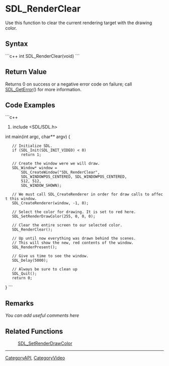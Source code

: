 <!-- pragma section-numbers off -->
<!-- pragma disable-camelcase -->

= SDL_RenderClear =
Use this function to clear the current rendering target with the drawing color.


== Syntax ==
```c++
int SDL_RenderClear(void)
```

== Return Value ==
Returns 0 on success or a negative error code on failure; call [[SDL_GetError]]() for more information.

== Code Examples ==
```c++
#include <SDL/SDL.h>

int main(int argc, char** argv)
{
	// Initialize SDL.
	if (SDL_Init(SDL_INIT_VIDEO) < 0)
		return 1;
	
	// Create the window were we will draw.
	SDL_Window* window = 
		SDL_CreateWindow("SDL_RenderClear",
		SDL_WINDOWPOS_CENTERED, SDL_WINDOWPOS_CENTERED,
		512, 512,
		SDL_WINDOW_SHOWN);
	
	// We must call SDL_CreateRenderer in order for draw calls to affect this window.
	SDL_CreateRenderer(window, -1, 0);
	
	// Select the color for drawing. It is set to red here.
	SDL_SetRenderDrawColor(255, 0, 0, 0);
	
	// Clear the entire screen to our selected color.
	SDL_RenderClear();
	
	// Up until now everything was drawn behind the scenes.
	// This will show the new, red contents of the window.
	SDL_RenderPresent();
	
	// Give us time to see the window.
	SDL_Delay(5000);
	
	// Always be sure to clean up
	SDL_Quit();
	return 0;
}
```

== Remarks ==
''You can add useful comments here''

== Related Functions ==
:[[SDL_SetRenderDrawColor]]

----
[[CategoryAPI]], [[CategoryVideo]]
